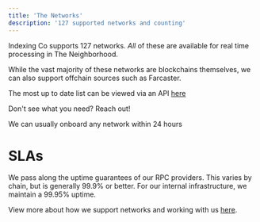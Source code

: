 ```yaml
---
title: 'The Networks'
description: '127 supported networks and counting'
---
```


Indexing Co supports 127 networks. _All_ of these are available for real time processing in The Neighborhood.

While the vast majority of these networks are blockchains themselves, we can also support offchain sources such as Farcaster.

The most up to date list can be viewed via an API [here](https://jiti.indexing.co/networks)

<Note>
Don't see what you need? Reach out!

We can usually onboard any network within 24 hours
</Note>

# SLAs
We pass along the uptime guarantees of our RPC providers. This varies by chain, but is generally 99.9% or better. For our internal infrastructure, we maintain a 99.95% uptime.

View more about how we support networks and working with us [here](https://indexing-co.notion.site/Indexing-Co-and-You-15e25f03105380489b3fecdc2f6d8408).
